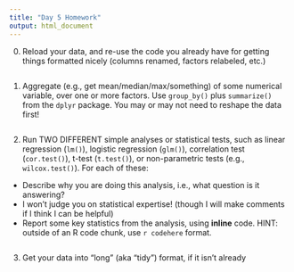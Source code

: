 ```yaml
---
title: "Day 5 Homework"
output: html_document
---
```


0. Reload your data, and re-use the code you already have for getting things formatted nicely (columns renamed, factors relabeled, etc.)

```r

```

1. Aggregate (e.g., get mean/median/max/something) of some numerical variable, over one or more factors.  Use `group_by()` plus `summarize()` from the `dplyr` package. You may or may not need to reshape the data first!

```r

```

2. Run TWO DIFFERENT simple analyses or statistical tests, such as linear regression (`lm()`), logistic regression (`glm()`), correlation test (`cor.test()`), t-test (`t.test()`), or non-parametric tests (e.g., `wilcox.test()`).  For each of these:
  - Describe why you are doing this analysis, i.e., what question is it answering?
  - I won't judge you on statistical expertise!  (though I will make comments if I think I can be helpful)
  - Report some key statistics from the analysis, using **inline** code. HINT: outside of an R code chunk, use `r codehere` format.
  
```r

```

3. Get your data into "long" (aka "tidy") format, if it isn't already

```r

```








